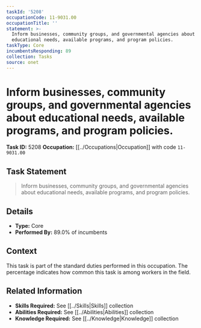 ```yaml
---
taskId: '5208'
occupationCode: 11-9031.00
occupationTitle: ''
statement: >-
  Inform businesses, community groups, and governmental agencies about
  educational needs, available programs, and program policies.
taskType: Core
incumbentsResponding: 89
collection: Tasks
source: onet
---
```

# Inform businesses, community groups, and governmental agencies about educational needs, available programs, and program policies.

**Task ID:** 5208
**Occupation:** [[../Occupations|Occupation]] with code `11-9031.00`

## Task Statement

> Inform businesses, community groups, and governmental agencies about educational needs, available programs, and program policies.

## Details

- **Type:** Core
- **Performed By:** 89.0% of incumbents

## Context

This task is part of the standard duties performed in this occupation. The percentage indicates how common this task is among workers in the field.

## Related Information

- **Skills Required:** See [[../Skills|Skills]] collection
- **Abilities Required:** See [[../Abilities|Abilities]] collection
- **Knowledge Required:** See [[../Knowledge|Knowledge]] collection
